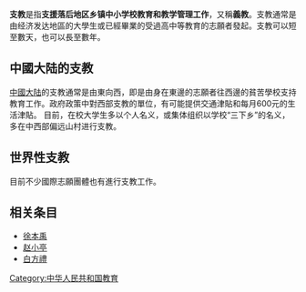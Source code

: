 {{unreferenced|time=2010-08-25T05:16:31+00:00}}
'''支教'''是指'''支援落后地区乡镇中小学校教育和教学管理工作'''，又稱'''義教'''。支教通常是由经济发达地區的大學生或已經畢業的受過高中等教育的志願者發起。支教可以短至數天，也可以長至數年。
==中國大陆的支教==
[[中國大陆|中國大陆]]的支教通常是由東向西，即是由身在東邊的志願者往西邊的貧苦學校支持教育工作。政府政策中對西部支教的單位，有可能提供交通津貼和每月600元的生活津貼。
目前，在校大学生多以个人名义，或集体组织以学校“三下乡”的名义，多在中西部偏远山村进行支教。

==世界性支教==
目前不少國際志願團體也有進行支教工作。

==相关条目==
*[[徐本禹|徐本禹]]
*[[赵小亭|赵小亭]]
*[[白方禮|白方禮]]

{{教育小作品}}

[[Category:中华人民共和国教育|Category:中华人民共和国教育]]